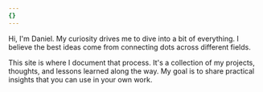 ```yaml
---
{}
---
```

<CldImage src="https://res.cloudinary.com/dellp9a4z/image/upload/v1755260288/daniel_adrian_color_frzcnl.webp" alt="A portrait of Daniel Adrian" width={1108} height={1751} sizes="(max-width: 768px) 100vw, 50vw" class="mb-6 w-full h-auto rounded-xl shadow-lg md:float-left md:w-[min(45%,22rem)] md:mr-8 md:mb-4" />

Hi, I'm Daniel. My curiosity drives me to dive into a bit of everything. I believe the best ideas come from connecting dots across different fields.

This site is where I document that process. It's a collection of my projects, thoughts, and lessons learned along the way. My goal is to share practical insights that you can use in your own work.
